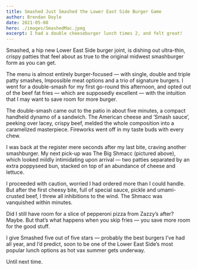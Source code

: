 ```yaml
---
title: Smashed Just Smashed the Lower East Side Burger Game
author: Brendan Doyle
date: 2021-05-08
hero: ./images/SmashedMac.jpeg
excerpt: I had a double cheeseburger lunch times 2, and felt great!
---
```

Smashed, a hip new Lower East Side burger joint, is dishing out ultra-thin, crispy patties that feel about as true to the original midwest smashburger form as you can get.

The menu is almost entirely burger-focused — with single, double and triple patty smashes, Impossible meat options and a trio of signature burgers. I went for a double-smash for my first go-round this afternoon, and opted out of the beef fat fries — which are supposedly excellent — with the intuition that I may want to save room for more burger.

The double-smash came out to the patio in about five minutes, a compact handheld dynamo of a sandwich. The American cheese and ‘Smash sauce’, peeking over lacey, crispy beef, melded the whole composition into a caramelized masterpiece. Fireworks went off in my taste buds with every chew.

I was back at the register mere seconds after my last bite, craving another smashburger. My next pick-up was The Big Shmacc (pictured above), which looked mildly intimidating upon arrival — two patties separated by an extra poppyseed bun, stacked on top of an abundance of cheese and lettuce.

I proceeded with caution, worried I had ordered more than I could handle. But after the first cheesy bite, full of special sauce, pickle and umami-crusted beef, I threw all inhibitions to the wind. The Shmacc was vanquished within minutes.

Did I still have room for a slice of pepperoni pizza from Zazzy’s after? Maybe. But that’s what happens when you skip fries — you save more room for the good stuff.

I give Smashed five out of five stars — probably the best burgers I’ve had all year, and I’d predict, soon to be one of the Lower East Side’s most popular lunch options as hot vax summer gets underway.

Until next time.